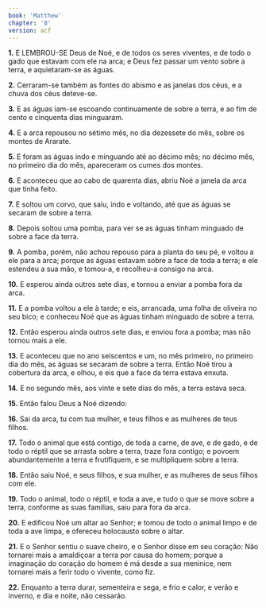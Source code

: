 ```yaml
---
book: 'Matthew'
chapter: '8'
version: acf
---
```


**1.** E LEMBROU-SE Deus de Noé, e de todos os seres viventes, e de todo o gado que estavam com ele na arca; e Deus fez passar um vento sobre a terra, e aquietaram-se as águas.

**2.** Cerraram-se também as fontes do abismo e as janelas dos céus, e a chuva dos céus deteve-se.

**3.** E as águas iam-se escoando continuamente de sobre a terra, e ao fim de cento e cinquenta dias minguaram.

**4.** E a arca repousou no sétimo mês, no dia dezessete do mês, sobre os montes de Ararate.

**5.** E foram as águas indo e minguando até ao décimo mês; no décimo mês, no primeiro dia do mês, apareceram os cumes dos montes.

**6.** E aconteceu que ao cabo de quarenta dias, abriu Noé a janela da arca que tinha feito.

**7.** E soltou um corvo, que saiu, indo e voltando, até que as águas se secaram de sobre a terra.

**8.** Depois soltou uma pomba, para ver se as águas tinham minguado de sobre a face da terra.

**9.** A pomba, porém, não achou repouso para a planta do seu pé, e voltou a ele para a arca; porque as águas estavam sobre a face de toda a terra; e ele estendeu a sua mão, e tomou-a, e recolheu-a consigo na arca.

**10.** E esperou ainda outros sete dias, e tornou a enviar a pomba fora da arca.

**11.** E a pomba voltou a ele à tarde; e eis, arrancada, uma folha de oliveira no seu bico; e conheceu Noé que as águas tinham minguado de sobre a terra.

**12.** Então esperou ainda outros sete dias, e enviou fora a pomba; mas não tornou mais a ele.

**13.** E aconteceu que no ano seiscentos e um, no mês primeiro, no primeiro dia do mês, as águas se secaram de sobre a terra. Então Noé tirou a cobertura da arca, e olhou, e eis que a face da terra estava enxuta.

**14.** E no segundo mês, aos vinte e sete dias do mês, a terra estava seca.

**15.** Então falou Deus a Noé dizendo:

**16.** Sai da arca, tu com tua mulher, e teus filhos e as mulheres de teus filhos.

**17.** Todo o animal que está contigo, de toda a carne, de ave, e de gado, e de todo o réptil que se arrasta sobre a terra, traze fora contigo; e povoem abundantemente a terra e frutifiquem, e se multipliquem sobre a terra.

**18.** Então saiu Noé, e seus filhos, e sua mulher, e as mulheres de seus filhos com ele.

**19.** Todo o animal, todo o réptil, e toda a ave, e tudo o que se move sobre a terra, conforme as suas famílias, saiu para fora da arca.

**20.** E edificou Noé um altar ao Senhor; e tomou de todo o animal limpo e de toda a ave limpa, e ofereceu holocausto sobre o altar.

**21.** E o Senhor sentiu o suave cheiro, e o Senhor disse em seu coração: Não tornarei mais a amaldiçoar a terra por causa do homem; porque a imaginação do coração do homem é má desde a sua meninice, nem tornarei mais a ferir todo o vivente, como fiz.

**22.** Enquanto a terra durar, sementeira e sega, e frio e calor, e verão e inverno, e dia e noite, não cessarão.
